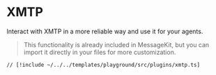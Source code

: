 # XMTP

Interact with XMTP in a more reliable way and use it for your agents.

> This functionality is already included in MessageKit, but you can import it directly in your files for more customization.

```tsx [src/plugins/xmtp.ts]
// [!include ~/../../templates/playground/src/plugins/xmtp.ts]
```
